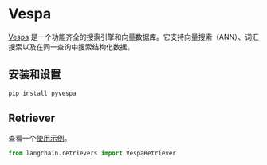 # Vespa

[Vespa](https://vespa.ai/) 是一个功能齐全的搜索引擎和向量数据库。它支持向量搜索（ANN）、词汇搜索以及在同一查询中搜索结构化数据。

## 安装和设置

```bash
pip install pyvespa
```

## Retriever

查看一个[使用示例](/docs/integrations/retrievers/vespa)。

```python
from langchain.retrievers import VespaRetriever
```